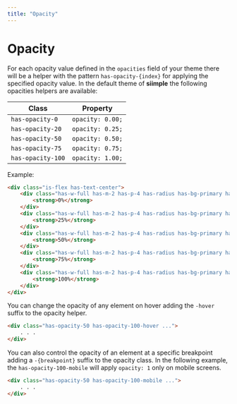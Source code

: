 ```yaml
---
title: "Opacity"
---
```


# Opacity

For each opacity value defined in the `opacities` field of your theme there will be a helper with the pattern `has-opacity-{index}` for applying the specified opacity value. In the default theme of **siimple** the following opacities helpers are available:

| Class | Property |
|-------|----------|
| `has-opacity-0` | `opacity: 0.00;` |
| `has-opacity-20` | `opacity: 0.25;` |
| `has-opacity-50` | `opacity: 0.50;` |
| `has-opacity-75` | `opacity: 0.75;` |
| `has-opacity-100` | `opacity: 1.00;` |

Example:

```html live=true color=white
<div class="is-flex has-text-center">
    <div class="has-w-full has-m-2 has-p-4 has-radius has-bg-primary has-opacity-0">
        <strong>0%</strong>
    </div>
    <div class="has-w-full has-m-2 has-p-4 has-radius has-bg-primary has-opacity-25">
        <strong>25%</strong>
    </div>
    <div class="has-w-full has-m-2 has-p-4 has-radius has-bg-primary has-opacity-50">
        <strong>50%</strong>
    </div>
    <div class="has-w-full has-m-2 has-p-4 has-radius has-bg-primary has-opacity-75">
        <strong>75%</strong>
    </div>
    <div class="has-w-full has-m-2 has-p-4 has-radius has-bg-primary has-opacity-100">
        <strong>100%</strong>
    </div>
</div>
```

You can change the opacity of any element on hover adding the `-hover` suffix to the opacity helper.

```html
<div class="has-opacity-50 has-opacity-100-hover ...">
    . . .
</div>
```

You can also control the opacity of an element at a specific breakpoint adding a `-{breakpoint}` suffix to the opacity class. In the following example, the `has-opacity-100-mobile` will apply `opacity: 1` only on mobile screens.

```html
<div class="has-opacity-50 has-opacity-100-mobile ...">
    . . . 
</div>
```